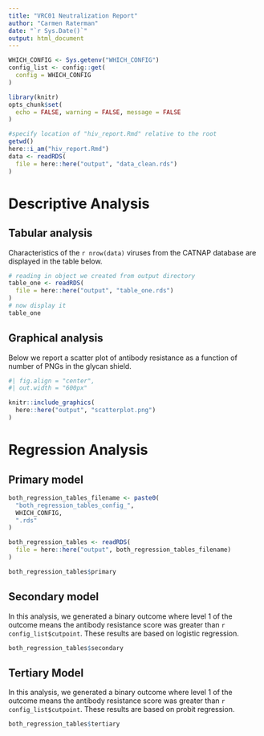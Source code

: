 ```yaml
---
title: "VRC01 Neutralization Report"
author: "Carmen Raterman"
date: "`r Sys.Date()`"
output: html_document
---
```


```r
WHICH_CONFIG <- Sys.getenv("WHICH_CONFIG")
config_list <- config::get(
  config = WHICH_CONFIG
)
```

```r
library(knitr)
opts_chunk$set(
  echo = FALSE, warning = FALSE, message = FALSE
)
```

```r
#specify location of "hiv_report.Rmd" relative to the root
getwd()
here::i_am("hiv_report.Rmd")
data <- readRDS(
  file = here::here("output", "data_clean.rds")
)

```

# Descriptive Analysis

## Tabular analysis

Characteristics of the `r nrow(data)` viruses from the CATNAP database are displayed
in the table below.

```r
# reading in object we created from output directory
table_one <- readRDS(
  file = here::here("output", "table_one.rds")
)
# now display it
table_one
```

## Graphical analysis

Below we report a scatter plot of antibody resistance as a function of 
number of PNGs in the glycan shield. 

```r
#| fig.align = "center",
#| out.width = "600px"

knitr::include_graphics(
  here::here("output", "scatterplot.png")
)

```

# Regression Analysis

## Primary model

```r
both_regression_tables_filename <- paste0(
  "both_regression_tables_config_",
  WHICH_CONFIG,
  ".rds"
)

both_regression_tables <- readRDS(
  file = here::here("output", both_regression_tables_filename)
)

both_regression_tables$primary
```

## Secondary model

In this analysis, we generated a binary outcome where level 1 of the outcome
means the antibody resistance score was greater than `r config_list$cutpoint`.
These results are based on logistic regression.

```r
both_regression_tables$secondary
```

## Tertiary Model

In this analysis, we generated a binary outcome where level 1 of the outcome
means the antibody resistance score was greater than `r config_list$cutpoint`.
These results are based on probit regression.

```r
both_regression_tables$tertiary
```

















